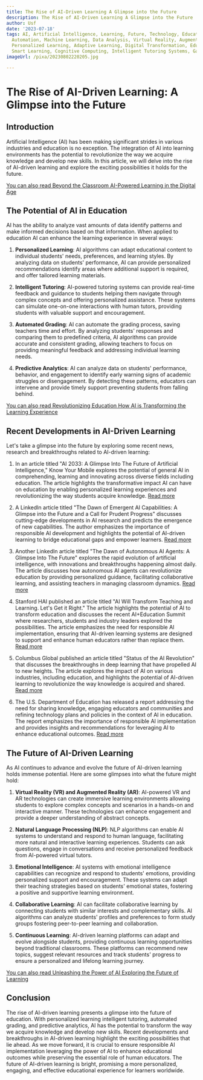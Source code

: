 ```yaml
---
title: The Rise of AI-Driven Learning A Glimpse into the Future
description: The Rise of AI-Driven Learning A Glimpse into the Future
author: Usf
date: '2023-07-18'
tags: AI, Artificial Intelligence, Learning, Future, Technology, Education, Innovation,
  Automation, Machine Learning, Data Analysis, Virtual Reality, Augmented Reality,
  Personalized Learning, Adaptive Learning, Digital Transformation, Education Technology,
  Smart Learning, Cognitive Computing, Intelligent Tutoring Systems, Gamification
imageUrl: /pixa/20230802220205.jpg

---
```

#  The Rise of AI-Driven Learning: A Glimpse into the Future

## Introduction

Artificial Intelligence (AI) has been making significant strides in various industries and education is no exception. The integration  of AI into learning environments has the potential to revolutionize  the way  we acquire knowledge and develop new skills. In this article, we will delve into the rise of AI-driven learning and explore the  exciting possibilities it holds for  the future.

[You can  also read Beyond the Classroom AI-Powered Learning in the Digital Age](Beyond%20the%20Classroom%20AI-Powered%20Learning%20in%20the%20Digital%20Age)


## The Potential of AI  in Education

AI has the ability to analyze vast  amounts  of data identify patterns and  make informed decisions based on that information. When applied to education AI can enhance  the  learning experience in several ways:

1. **Personalized Learning**: AI algorithms can adapt educational content to individual students' needs, preferences, and learning styles.  By analyzing data on students' performance, AI can provide personalized recommendations identify  areas where additional support is required, and offer tailored learning materials.

2. **Intelligent Tutoring**: AI-powered tutoring systems can provide real-time feedback and guidance to students helping them navigate through complex concepts and offering personalized assistance. These systems can simulate one-on-one  interactions with human tutors, providing  students with valuable support and encouragement.

3. **Automated Grading**: AI  can automate the grading process,  saving teachers time and effort. By analyzing students' responses and comparing them to predefined criteria, AI algorithms can provide accurate and consistent grading, allowing teachers to focus on providing meaningful feedback and addressing individual learning needs.

4. **Predictive Analytics**: AI can analyze data  on students' performance, behavior, and engagement to identify early warning signs of academic struggles or disengagement. By detecting these  patterns, educators can intervene and provide timely support preventing students from falling behind.

[You can also read Revolutionizing Education How AI is Transforming the Learning  Experience](Revolutionizing%20Education%20How%20AI%20is%20Transforming%20the%20Learning%20Experience)


## Recent Developments in AI-Driven Learning

Let's take a glimpse into the future by exploring  some recent news, research and breakthroughs related to AI-driven learning:

1. In  an article  titled "AI 2033: A Glimpse Into The Future of Artificial Intelligence," Know Your Mobile explores the potential of general AI in  comprehending, learning  and innovating across diverse  fields including  education. The article  highlights the transformative impact AI can  have on education by enabling personalized learning  experiences and revolutionizing the way students acquire knowledge. [Read more](https://www.knowyourmobile.com/ai-intelligence/ai-2033-a-glimpse-into-the-future-of-artificial-intelligence/)

2. A  LinkedIn article titled "The  Dawn of  Emergent AI Capabilities: A Glimpse into the Future and a Call for Prudent Progress" discusses cutting-edge developments in  AI research and predicts the  emergence of new capabilities. The author emphasizes the importance of responsible  AI development and highlights the potential of AI-driven learning to bridge educational gaps and empower learners. [Read  more](https://www.linkedin.com/pulse/dawn-emergent-ai-capabilities-glimpse-future-call-prudent-sherrod)

3. Another LinkedIn article titled "The Dawn of Autonomous AI Agents: A Glimpse Into The Future" explores the rapid evolution of artificial intelligence, with innovations and breakthroughs happening almost daily. The article discusses how autonomous AI agents can revolutionize education  by providing personalized guidance, facilitating collaborative learning, and assisting teachers in managing classroom dynamics.  [Read more](https://www.linkedin.com/pulse/dawn-autonomous-ai-agents-glimpse-future-daniel-danter)

4. Stanford HAI published  an article titled "AI Will Transform Teaching and Learning. Let's Get it Right." The article highlights the  potential of  AI to transform education and discusses the recent AI+Education Summit where researchers, students and industry leaders explored the possibilities. The article emphasizes the need  for responsible AI implementation, ensuring that AI-driven learning systems are  designed to support and  enhance human educators rather than replace  them. [Read more](https://hai.stanford.edu/news/ai-will-transform-teaching-and-learning-lets-get-it-right)

5. Columbus Global published an article titled "Status of the AI Revolution" that discusses the breakthroughs in  deep  learning  that have propelled  AI to new  heights. The article explores the impact of AI on various industries, including education, and highlights the potential of AI-driven learning to revolutionize the way knowledge is acquired and shared. [Read more](https://www.columbusglobal.com/en/blog/status-of-the-ai-revolution)

6. The U.S. Department of Education has released a report addressing the need for sharing knowledge, engaging educators and communities and refining technology plans  and  policies in the context of AI  in education. The report emphasizes the importance of responsible AI implementation and provides insights and recommendations for leveraging AI to  enhance educational outcomes. [Read more](https://www.ed.gov/news/press-releases/us-department-education-shares-insights-and-recommendations-artificial-intelligence)

##  The Future of AI-Driven Learning

As AI continues to advance and evolve the  future of  AI-driven learning holds immense potential. Here are  some glimpses into  what the future might hold:

1. **Virtual Reality (VR) and Augmented Reality (AR)**:  AI-powered VR and AR  technologies  can create  immersive learning environments allowing students to  explore complex concepts and scenarios in a hands-on and interactive manner. These technologies can enhance engagement  and provide a deeper understanding of abstract concepts.

2. **Natural Language Processing  (NLP)**: NLP algorithms can enable AI  systems to understand and respond  to human language, facilitating more natural and interactive learning  experiences. Students  can ask questions, engage in conversations and receive  personalized feedback from AI-powered virtual tutors.

3. **Emotional Intelligence**: AI systems with emotional  intelligence capabilities can recognize and respond to students' emotions, providing  personalized support and encouragement. These  systems can adapt their teaching strategies based on students' emotional  states, fostering a positive  and supportive  learning environment.

4. **Collaborative Learning**: AI can facilitate collaborative learning by connecting  students  with similar interests  and complementary skills.  AI algorithms can analyze students' profiles  and preferences to form study groups fostering peer-to-peer learning and collaboration.

5.  **Continuous Learning**: AI-driven learning platforms can adapt and evolve alongside students, providing continuous  learning opportunities beyond traditional classrooms. These platforms can recommend  new  topics, suggest  relevant resources and track students' progress to  ensure a personalized and  lifelong learning journey.

[You can also read Unleashing the Power of AI Exploring the Future of Learning](Unleashing%20the%20Power%20of%20AI%20Exploring%20the%20Future%20of%20Learning)


## Conclusion

The rise of AI-driven learning presents a glimpse into the future  of education. With personalized learning  intelligent tutoring, automated grading, and  predictive analytics, AI has the potential to transform the way we acquire knowledge and develop new skills. Recent developments and breakthroughs in AI-driven learning highlight the exciting possibilities that lie ahead. As we move forward,  it is  crucial to  ensure responsible AI implementation  leveraging the power of AI to enhance educational outcomes while preserving the essential role of human educators. The future  of AI-driven learning is bright, promising a more personalized, engaging, and effective educational experience for learners worldwide.